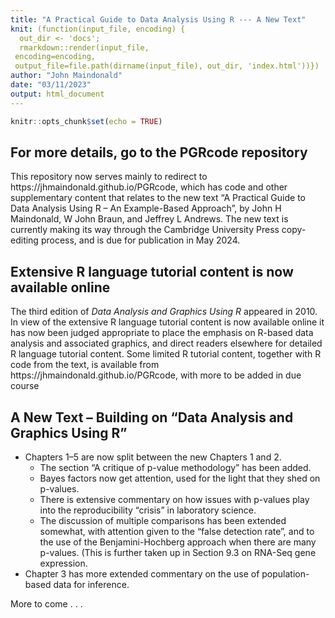 ```yaml
---
title: "A Practical Guide to Data Analysis Using R --- A New Text"
knit: (function(input_file, encoding) {
  out_dir <- 'docs';
  rmarkdown::render(input_file,
 encoding=encoding,
 output_file=file.path(dirname(input_file), out_dir, 'index.html'))})
author: "John Maindonald"
date: "03/11/2023"
output: html_document
---
```


```r
knitr::opts_chunk$set(echo = TRUE)
```

## For more details, go to the PGRcode repository
This repository now serves mainly to redirect to https://jhmaindonald.github.io/PGRcode, 
which has code and other supplementary content that relates to the new text "A Practical 
Guide to Data Analysis Using R -- An Example-Based Approach", by John H Maindonald, 
W John Braun, and Jeffrey L Andrews. The new text is currently making its way through the 
Cambridge University Press copy-editing process, and is due for publication in May 2024.

## Extensive R language tutorial content is now available online

The third edition of _Data Analysis and Graphics Using R_ appeared in 2010. 
In view of the extensive R language tutorial content is now available online
it has now been judged appropriate to place the emphasis on R-based data 
analysis and associated graphics, and direct readers elsewhere for detailed
R language tutorial content. Some limited R tutorial content, together with 
R code from the text, is available from https://jhmaindonald.github.io/PGRcode,
with more to be added in due course

## A New Text -- Building on "Data Analysis and Graphics Using R"

* Chapters 1--5 are now split between the new Chapters 1 and 2.
    * The section "A critique of p-value methodology" has been added.  
    * Bayes factors now get attention, used for the light that they shed on p-values.
    * There is extensive commentary on how issues with p-values play into the 
    reproducibility "crisis" in laboratory science. 
    * The discussion of multiple comparisons has been extended somewhat, with attention given to the "false detection rate", and to the use of the Benjamini-Hochberg approach when there are many p-values. (This is further taken up in Section 9.3 on RNA-Seq gene expression.  
* Chapter 3 has more extended commentary on the use of population-based data for inference.

More to come . . .
